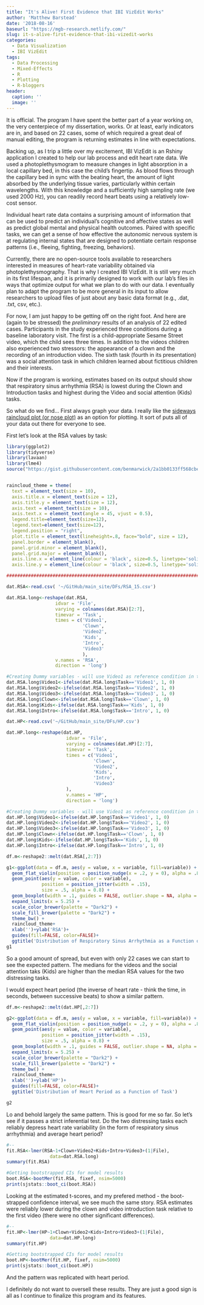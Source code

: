 ```yaml
---
title: "It's Alive! First Evidence that IBI VizEdit Works"
author: 'Matthew Barstead'
date: '2018-08-16'
baseurl: "https://mgb-research.netlify.com/"
slug: it-s-alive-first-evidence-that-ibi-vizedit-works
categories:
  - Data Visualization
  - IBI VizEdit
tags:
  - Data Processing
  - Mixed-Effects
  - R
  - Plotting
  - R-bloggers
header:
  caption: ''
  image: ''
---
```


It is official. The program I have spent the better part of a year working on, the very centerpiece of my dissertation, works. Or at least, early indicators are in, and based on 22 cases, some of which required a great deal of manual editing, the program is returning estimates in line with expectations. 

Backing up, as I trip a little over my excitement, IBI VizEdit is an Rshiny application I created to help our lab process and edit heart rate data. We used a photoplethysmogram to measure changes in light absorption in a local capillary bed, in this case the child's fingertip. As blood flows through the capillary bed in sync with the beating heart, the amount of light absorbed by the underlying tissue varies, particularly within certain wavelengths. With this knowledge and a sufficiently high sampling rate (we used 2000 Hz), you can readily record heart beats using a relatively low-cost sensor. 

Individual heart rate data contains a surprising amount of information that can be used to predict an individual's cognitive and affective states as well as predict global mental and physical health outcomes. Paired with specific tasks, we can get a sense of how effective the autonomic nervous system is at regulating internal states that are designed to potentiate certain response patterns (i.e., fleeing, fighting, freezing, behaviors). 

Currently, there are no open-source tools available to researchers interested in measures of heart-rate variability obtained via photoplethysmography. That is why I created IBI VizEdit. It is still very much in its first lifespan, and it is primarily designed to work with our lab's files in ways that optimize output for what we plan to do with our data. I eventually plan to adapt the program to be more general in its input to allow researchers to upload files of just about any basic data format (e.g., .dat, .txt, csv, etc.). 

For now, I am just happy to be getting off on the right foot. And here are (again to be stressed) the *preliminary* results of an analysis of 22 edited cases. Participants in the study experienced three conditions during a baseline laboratory visit. The first is a child-appropriate Sesame Street video, which the child sees three times. In addition to the videos children also experienced two stressors: the appearance of a clown and the recording of an introduction video. The sixth task (fourth in its presentation) was a social attention task in which children learned about fictitious children and their interests. 

Now if the program is working, estimates based on its output should show that respiratory sinus arrhythmia (RSA) is lowest during the Clown and Introduction tasks and highest during the Video and social attention (Kids) tasks. 

So what do we find... First always graph your data. I really like the [sideways raincloud plot (or nose plot)](https://micahallen.org/2018/03/15/introducing-raincloud-plots/) as an option for plotting. It sort of puts all of your data out there for everyone to see. 

First let's look at the RSA values by task: 
```r
library(ggplot2)
library(tidyverse)
library(lavaan)
library(lme4)
source("https://gist.githubusercontent.com/benmarwick/2a1bb0133ff568cbe28d/raw/fb53bd97121f7f9ce947837ef1a4c65a73bffb3f/geom_flat_violin.R")


raincloud_theme = theme(
  text = element_text(size = 10),
  axis.title.x = element_text(size = 12),
  axis.title.y = element_text(size = 12),
  axis.text = element_text(size = 10),
  axis.text.x = element_text(angle = 45, vjust = 0.5),
  legend.title=element_text(size=12),
  legend.text=element_text(size=12),
  legend.position = "right",
  plot.title = element_text(lineheight=.8, face="bold", size = 12),
  panel.border = element_blank(),
  panel.grid.minor = element_blank(),
  panel.grid.major = element_blank(),
  axis.line.x = element_line(colour = 'black', size=0.5, linetype='solid'),
  axis.line.y = element_line(colour = 'black', size=0.5, linetype='solid'))

#################################################################################################

dat.RSA<-read.csv( '~/GitHub/main_site/DFs/RSA_15.csv')

dat.RSA.long<-reshape(dat.RSA, 
                  idvar = 'File',
                  varying = colnames(dat.RSA)[2:7], 
                  timevar = 'Task', 
                  times = c('Video1', 
                            'Clown', 
                            'Video2', 
                            'Kids', 
                            'Intro', 
                            'Video3'
                            ),
                  v.names = 'RSA',
                  direction = 'long')

#Creating Dummy variables - will use Video1 as reference condition in the model. 
dat.RSA.long$Video1<-ifelse(dat.RSA.long$Task=='Video1', 1, 0)
dat.RSA.long$Video2<-ifelse(dat.RSA.long$Task=='Video2', 1, 0)
dat.RSA.long$Video3<-ifelse(dat.RSA.long$Task=='Video3', 1, 0)
dat.RSA.long$Clown<-ifelse(dat.RSA.long$Task=='Clown', 1, 0)
dat.RSA.long$Kids<-ifelse(dat.RSA.long$Task=='Kids', 1, 0)
dat.RSA.long$Intro<-ifelse(dat.RSA.long$Task=='Intro', 1, 0)

dat.HP<-read.csv('~/GitHub/main_site/DFs/HP.csv')

dat.HP.long<-reshape(dat.HP, 
                      idvar = 'File',
                      varying = colnames(dat.HP)[2:7], 
                      timevar = 'Task', 
                      times = c('Video1', 
                                'Clown', 
                                'Video2', 
                                'Kids', 
                                'Intro', 
                                'Video3'
                      ),
                      v.names = 'HP',
                      direction = 'long')

#Creating Dummy variables - will use Video1 as reference condition in the model. 
dat.HP.long$Video1<-ifelse(dat.HP.long$Task=='Video1', 1, 0)
dat.HP.long$Video2<-ifelse(dat.HP.long$Task=='Video2', 1, 0)
dat.HP.long$Video3<-ifelse(dat.HP.long$Task=='Video3', 1, 0)
dat.HP.long$Clown<-ifelse(dat.HP.long$Task=='Clown', 1, 0)
dat.HP.long$Kids<-ifelse(dat.HP.long$Task=='Kids', 1, 0)
dat.HP.long$Intro<-ifelse(dat.HP.long$Task=='Intro', 1, 0)
```

```r
df.m<-reshape2::melt(dat.RSA[,2:7])

g1<-ggplot(data = df.m, aes(y = value, x = variable, fill=variable)) +
  geom_flat_violin(position = position_nudge(x = .2, y = 0), alpha = .8) +
  geom_point(aes(y = value, color = variable), 
             position = position_jitter(width = .15), 
             size = .5, alpha = 0.8) +
  geom_boxplot(width = .1, guides = FALSE, outlier.shape = NA, alpha = 0.5) +
  expand_limits(x = 5.25) +
  scale_color_brewer(palette = "Dark2") +
  scale_fill_brewer(palette = "Dark2") +
  theme_bw() +
  raincloud_theme+
  xlab('')+ylab('RSA')+
  guides(fill=FALSE, color=FALSE)+
  ggtitle('Distribution of Respiratory Sinus Arrhythmia as a Function of Task')
g1
```

So a good amount of spread, but even with only 22 cases we can start to see the expected pattern. The medians for the videos and the social attention taks (Kids) are higher than the median RSA values for the two distressing tasks. 

I would expect heart period (the inverse of heart rate - think the time, in seconds, between successive beats) to show a similar pattern.

```r
df.m<-reshape2::melt(dat.HP[,2:7])

g2<-ggplot(data = df.m, aes(y = value, x = variable, fill=variable)) +
  geom_flat_violin(position = position_nudge(x = .2, y = 0), alpha = .8) +
  geom_point(aes(y = value, color = variable), 
             position = position_jitter(width = .15), 
             size = .5, alpha = 0.8) +
  geom_boxplot(width = .1, guides = FALSE, outlier.shape = NA, alpha = 0.5) +
  expand_limits(x = 5.25) +
  scale_color_brewer(palette = "Dark2") +
  scale_fill_brewer(palette = "Dark2") +
  theme_bw() +
  raincloud_theme+
  xlab('')+ylab('HP')+
  guides(fill=FALSE, color=FALSE)+
  ggtitle('Distribution of Heart Period as a Function of Task')

g2
```

Lo and behold largely the same pattern. This is good for me so far. So let's see if it passes a strict inferential test. Do the two distressing tasks each reliably depress heart rate variability (in the form of respiratory sinus arrhythmia) and average heart period? 

```r
#--
fit.RSA<-lmer(RSA~1+Clown+Video2+Kids+Intro+Video3+(1|File), 
                data=dat.RSA.long)
summary(fit.RSA)

#Getting bootstrapped CIs for model results
boot.RSA<-bootMer(fit.RSA, fixef, nsim=5000)
print(sjstats::boot_ci(boot.RSA))
```

Looking at the estimated t-scores, and my prefered method - the boot-strapped confidence interval, we see much the same story. RSA estimates were reliably lower during the clown and video introduction task relative to the first video (there were no other significant differences). 

```r
#--
fit.HP<-lmer(HP~1+Clown+Video2+Kids+Intro+Video3+(1|File), 
                data=dat.HP.long)
summary(fit.HP)

#Getting bootstrapped CIs for model results
boot.HP<-bootMer(fit.HP, fixef, nsim=5000)
print(sjstats::boot_ci(boot.HP))
```

And the pattern was replicated with heart period. 

I definitely do not want to oversell these results. They are just a good sign is all as I continue to finalize this program and its features. 